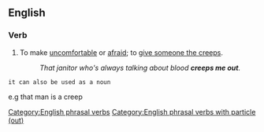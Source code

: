 ==English==

===Verb===
{{head|en|verb|head=[[creep]] someone [[out]]}}

# To make [[uncomfortable]] or [[afraid]]; to [[give someone the creeps]].
#: ''That janitor who's always talking about blood '''creeps me out'''.''

[[Category:English phrasal verbs]]
[[Category:English phrasal verbs with particle (out)]]
 it can also be used as a noun
e.g that man is a creep
